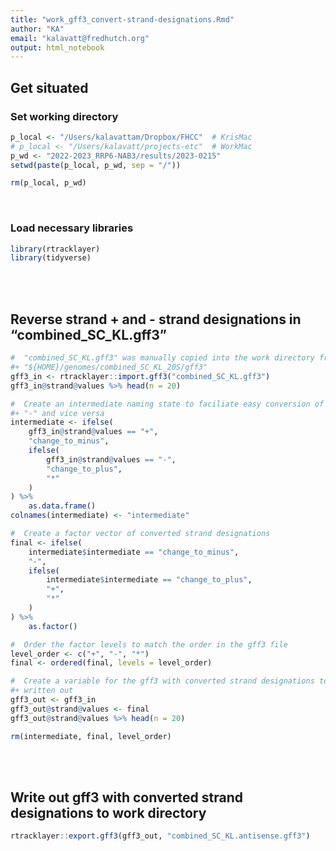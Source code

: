 ```yaml
---
title: "work_gff3_convert-strand-designations.Rmd"
author: "KA"
email: "kalavatt@fredhutch.org"
output: html_notebook
---
```


## Get situated
### Set working directory
```r
p_local <- "/Users/kalavattam/Dropbox/FHCC"  # KrisMac
# p_local <- "/Users/kalavatt/projects-etc"  # WorkMac
p_wd <- "2022-2023_RRP6-NAB3/results/2023-0215"
setwd(paste(p_local, p_wd, sep = "/"))

rm(p_local, p_wd)
```
<br />

### Load necessary libraries
```r
library(rtracklayer)
library(tidyverse)
```
<br />
<br />

## Reverse strand + and - strand designations in "combined_SC_KL.gff3"
```r
#  "combined_SC_KL.gff3" was manually copied into the work directory from
#+ "${HOME}/genomes/combined_SC_KL_20S/gff3"
gff3_in <- rtracklayer::import.gff3("combined_SC_KL.gff3")
gff3_in@strand@values %>% head(n = 20)

#  Create an intermediate naming state to faciliate easy conversion of "+" to
#+ "-" and vice versa
intermediate <- ifelse(
    gff3_in@strand@values == "+",
    "change_to_minus",
    ifelse(
        gff3_in@strand@values == "-",
        "change_to_plus",
        "*"
    )
) %>%
    as.data.frame()
colnames(intermediate) <- "intermediate"

#  Create a factor vector of converted strand designations
final <- ifelse(
    intermediate$intermediate == "change_to_minus",
    "-",
    ifelse(
        intermediate$intermediate == "change_to_plus",
        "+",
        "*"
    )
) %>%
    as.factor()

#  Order the factor levels to match the order in the gff3 file
level_order <- c("+", "-", "*")
final <- ordered(final, levels = level_order)

#  Create a variable for the gff3 with converted strand designations to be
#+ written out
gff3_out <- gff3_in
gff3_out@strand@values <- final
gff3_out@strand@values %>% head(n = 20)

rm(intermediate, final, level_order)
```
<br />
<br />

## Write out gff3 with converted strand designations to work directory
```r
rtracklayer::export.gff3(gff3_out, "combined_SC_KL.antisense.gff3")
```
<br />

